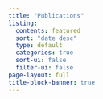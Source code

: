 ```yaml
---
title: "Publications"
listing:
  contents: featured
  sort: "date desc"
  type: default
  categories: true
  sort-ui: false
  filter-ui: false
page-layout: full
title-block-banner: true
---
```

